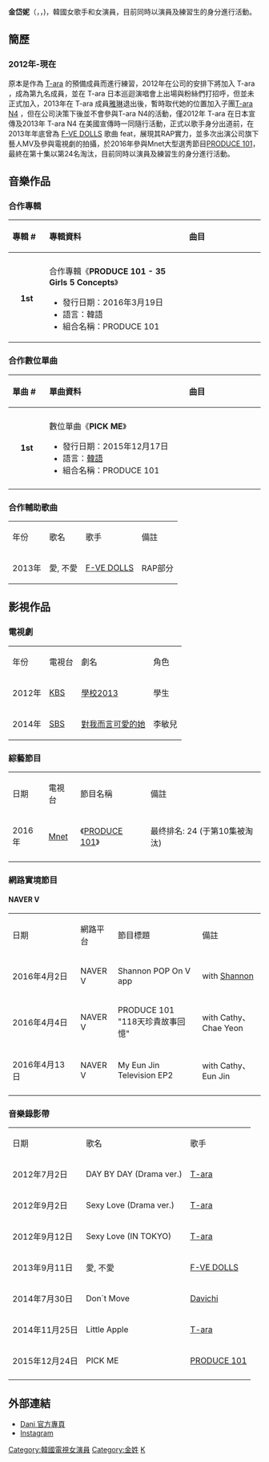 {{BLP unsourced|time=2021-08-04T23:53:33+00:00}}
{{藝人
| 姓名 = 金岱妮<br />Dani
| 類型 = 女歌手
| 圖片 = 160404 v앱 mbk 채연,다니,희현 12.jpg
| 圖片簡介 = 
| 本名 = 金岱妮
| 外文名 = 김다니
| 英文名 = Danielle Kim
| 外文 = ko
| 羅馬拼音 = Kim Da-ni
| 暱稱 = 小九、大妮
| 國籍 = {{USA}}
| 出生日期 = {{birth date and age|1999|12|23}}
| 音樂類型 = [[K-pop|K-pop]]
| 職業 = [[歌手|歌手]]、[[演員|演員]]
| 語言 = [[英語|英語]]、[[韓語|韓語]]
| 經紀公司 = [[MBK娛樂|MBK娛樂]]（2012-2019）
| 相關團體 = [[T-ara|T-ara]]、[[T-ara_N4|T-ara N4]]
| 網站 = {{ubl|[https://instagram.com/kimdanee?utm_source=ig_profile_share&igshid=1ed6iz9neenqy]}}
}}

'''金岱妮'''（{{lang-ko|김다니}}，{{lang-en|Kim Da-ni}}，{{bd|1999年|12月23日|catIdx=K金}})，韓國女歌手和女演員，目前同時以演員及練習生的身分進行活動。

== 簡歷 ==
===2012年-現在===
原本是作為 [[T-ara|T-ara]] 的預備成員而進行練習，2012年在公司的安排下將加入 T-ara ，成為第九名成員，並在 T-ara 日本巡迴演唱會上出場與粉絲們打招呼，但並未正式加入，2013年在 T-ara 成員[[李雅琳|雅琳]]退出後，暫時取代她的位置加入子團[[T-ara_N4|T-ara N4]] ，但在公司決策下後並不會參與T-ara N4的活動，僅2012年 T-ara 在日本宣傳及2013年 T-ara N4 在美國宣傳時一同隨行活動，正式以歌手身分出道前，在2013年年底曾為 [[F-VE_DOLLS|F-VE DOLLS]] 歌曲 feat，展現其RAP實力，並多次出演公司旗下藝人MV及參與電視劇的拍攝，於2016年參與Mnet大型選秀節目[[PRODUCE_101|PRODUCE 101]]，最終在第十集以第24名淘汰，目前同時以演員及練習生的身分進行活動。

== 音樂作品 ==
=== 合作專輯 ===
{| class="wikitable" style=text-align:center width=60%
!align="left" width="75px"| 專輯 #
!align="left" width="350px"| 專輯資料
!align="left" width="200px"| 曲目
|-
|- bgcolor="#F0F8FF"
|align="center"| '''1st'''
|align="left"| 合作專輯《'''PRODUCE 101 - 35 Girls 5 Concepts'''》
* 發行日期：2016年3月19日
* 語言：韓語
* 組合名稱：PRODUCE 101
|align="left" style="font-size: 85%;"|
{{hidden|曲目|
#24시간
#Fingertips
#Don`t Matter
#'''Yum-Yum (얌얌)'''
#같은 곳에서
}}
|}

=== 合作數位單曲 ===
{| class="wikitable" style=text-align:center width=60%
!align="left" width="75px"| 單曲 #
!align="left" width="350px"| 單曲資料
!align="left" width="200px"| 曲目
|-
|- bgcolor="#F0F8FF"
|align="center"| ''' 1st '''
|align="left"| 數位單曲《'''PICK ME'''》
* 發行日期：2015年12月17日
* 語言：[[韓語|韓語]]
* 組合名稱：PRODUCE 101
|align="left" style="font-size: 85%;"|
{{hidden|曲目|
# '''PICK ME''' }}
|-
|}

=== 合作輔助歌曲 ===
{| class="wikitable" style=text-align:center width=60%
|-style="background:pink; font-weight:bold"
|年份||歌名||歌手||備註
|-
| 2013年 || 愛, 不愛 || [[F-VE_DOLLS|F-VE DOLLS]] || RAP部分
|}

== 影視作品 ==
=== 電視劇 ===
{| class="wikitable" style=text-align:center width=60%
|-style="background:pink; font-weight:bold"
|年份||電視台||劇名||角色
|-
| 2012年 || [[KBS|KBS]] || [[學校2013|學校2013]] || 學生
|-
| 2014年 || [[SBS|SBS]] || [[對我而言可愛的她|對我而言可愛的她]] || 李敏兒
|}

=== 綜藝節目 ===
{| class="wikitable" style=text-align:center width=60%
|-style="background:pink; font-weight:bold"
|日期||電視台||節目名稱||備註
|-
| 2016年 || [[Mnet|Mnet]] ||《[[PRODUCE_101|PRODUCE 101]]》|| 最终排名: 24 (于第10集被淘汰)
|-
|}

=== 網路實境節目 ===
====NAVER V====
{| class="wikitable" style=text-align:center width=60%
|-style="background:pink; font-weight:bold"
|width="120px"|日期||網路平台 ||節目標題||備註
|-
| 2016年4月2日||NAVER V||Shannon POP On V app||with [[Shannon_(韓國歌手)|Shannon]]
|-
| 2016年4月4日||NAVER V||PRODUCE 101 <MBK Girls> "118天珍貴故事回憶" ||with Cathy、Chae Yeon
|-
| 2016年4月13日||NAVER V|| My Eun Jin Television EP2 ||with Cathy、Eun Jin
|-
|}

=== 音樂錄影帶 ===
{| class="wikitable" style=text-align:center width=60%
|-style="background:pink; font-weight:bold; text-align:center;"
|日期||歌名||歌手
|-
| 2012年7月2日 || DAY BY DAY (Drama ver.) || [[T-ara|T-ara]]
|-
| 2012年9月2日 || Sexy Love (Drama ver.) || [[T-ara|T-ara]]
|-
| 2012年9月12日 || Sexy Love (IN TOKYO) || [[T-ara|T-ara]]
|-
| 2013年9月11日 || 愛, 不愛 || [[F-VE_DOLLS|F-VE DOLLS]] 
|-
| 2014年7月30日 || Don`t Move || [[Davichi|Davichi]]
|-
| 2014年11月25日 || Little Apple || [[T-ara|T-ara]]
|-
| 2015年12月24日 || PICK ME || [[PRODUCE_101|PRODUCE 101]]
|-
|}

== 外部連結 ==
* [https://web.archive.org/web/20150924031158/http://www.mbk-ent.com/main_dani Dani 官方專頁]
* [https://www.instagram.com/kimdanee/ Instagram] {{Wayback|url=https://www.instagram.com/kimdanee/ |date=20190701040135 }}

{{T-ara}}
{{MBK Entertainment}}
{{PRODUCE 101}}
{{DEFAULTSORT: Kim Da Nee}}
[[Category:韓國電視女演員|Category:韓國電視女演員]]
[[Category:金姓|Category:金姓]]
[[Category:韓國女歌手|K]]